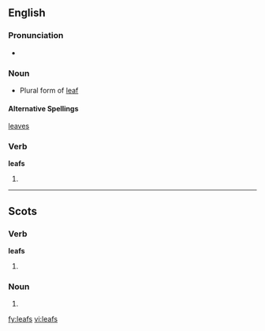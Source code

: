 ==English==

===Pronunciation===
*{{IPA|/liːfs/}}

===Noun===

*Plural form of [[leaf]]

====Alternative Spellings====

[[leaves]]

===Verb===
'''leafs'''

# {{third-person singular of|[[leaf#Verb|leaf]]}}

----

==Scots==

===Verb===
'''leafs'''

# {{third-person singular of|[[leaf#Scots|leaf]]|lang=Scots}}

===Noun===
{{sco-pl}}

# {{plural of|[[leaf#Scots|leaf]]|lang=Scots}}

[[fy:leafs]]
[[vi:leafs]]